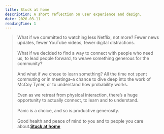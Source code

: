 ```yaml
---
title: Stuck at home
description: A short reflection on user experience and design.
date: 2020-03-11
readingTime: 1
---
```


>What if we committed to watching less Netflix, not more? Fewer news updates, fewer YouTube videos, fewer digital distractions.
<br /><br />
What if we decided to find a way to connect with people who need us, to lead people forward, to weave something generous for the community?
<br /><br />
And what if we chose to learn something? All the time not spent commuting or in meetings–a chance to dive deep into the work of McCoy Tyner, or to understand how probability works.
<br /><br />
Even as we retreat from physical interaction, there’s a huge opportunity to actually connect, to learn and to understand.
<br /><br />
Panic is a choice, and so is productive generosity.
<br /><br />
Good health and peace of mind to you and to people you care about.**<a href="https://seths.blog/2020/03/stuck-at-home/">Stuck at home</a>**